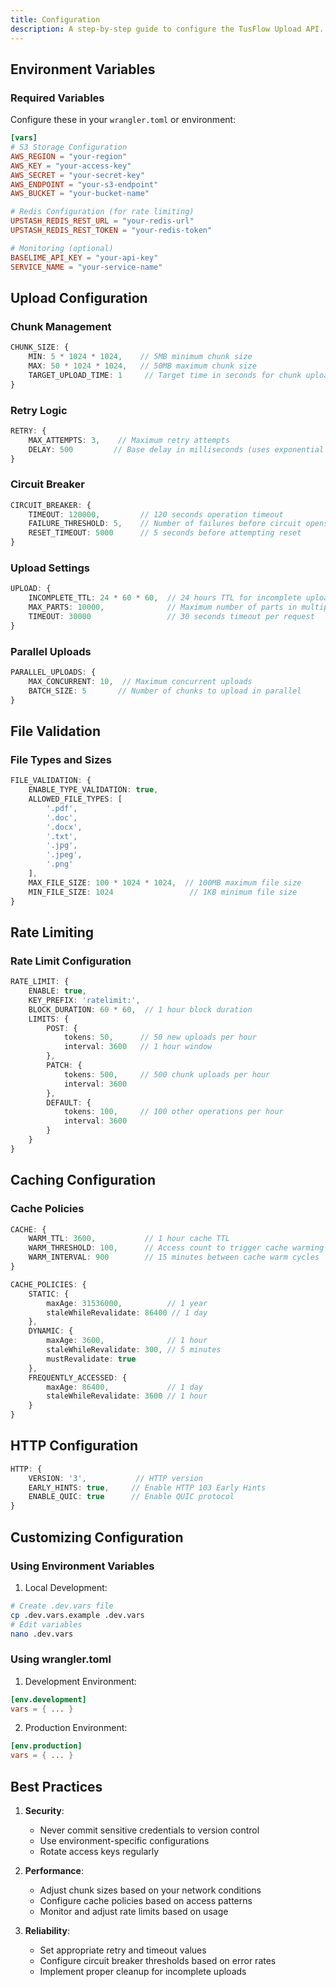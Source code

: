 ```yaml
---
title: Configuration
description: A step-by-step guide to configure the TusFlow Upload API.
---
```


## Environment Variables

### Required Variables

Configure these in your `wrangler.toml` or environment:

```toml
[vars]
# S3 Storage Configuration
AWS_REGION = "your-region"
AWS_KEY = "your-access-key"
AWS_SECRET = "your-secret-key"
AWS_ENDPOINT = "your-s3-endpoint"
AWS_BUCKET = "your-bucket-name"

# Redis Configuration (for rate limiting)
UPSTASH_REDIS_REST_URL = "your-redis-url"
UPSTASH_REDIS_REST_TOKEN = "your-redis-token"

# Monitoring (optional)
BASELIME_API_KEY = "your-api-key"
SERVICE_NAME = "your-service-name"
```

## Upload Configuration

### Chunk Management

```typescript
CHUNK_SIZE: {
    MIN: 5 * 1024 * 1024,    // 5MB minimum chunk size
    MAX: 50 * 1024 * 1024,   // 50MB maximum chunk size
    TARGET_UPLOAD_TIME: 1     // Target time in seconds for chunk upload
}
```

### Retry Logic

```typescript
RETRY: {
    MAX_ATTEMPTS: 3,    // Maximum retry attempts
    DELAY: 500         // Base delay in milliseconds (uses exponential backoff)
}
```

### Circuit Breaker

```typescript
CIRCUIT_BREAKER: {
    TIMEOUT: 120000,         // 120 seconds operation timeout
    FAILURE_THRESHOLD: 5,    // Number of failures before circuit opens
    RESET_TIMEOUT: 5000      // 5 seconds before attempting reset
}
```

### Upload Settings

```typescript
UPLOAD: {
    INCOMPLETE_TTL: 24 * 60 * 60,  // 24 hours TTL for incomplete uploads
    MAX_PARTS: 10000,              // Maximum number of parts in multipart upload
    TIMEOUT: 30000                 // 30 seconds timeout per request
}
```

### Parallel Uploads

```typescript
PARALLEL_UPLOADS: {
    MAX_CONCURRENT: 10,  // Maximum concurrent uploads
    BATCH_SIZE: 5       // Number of chunks to upload in parallel
}
```

## File Validation

### File Types and Sizes

```typescript
FILE_VALIDATION: {
    ENABLE_TYPE_VALIDATION: true,
    ALLOWED_FILE_TYPES: [
        '.pdf',
        '.doc',
        '.docx',
        '.txt',
        '.jpg',
        '.jpeg',
        '.png'
    ],
    MAX_FILE_SIZE: 100 * 1024 * 1024,  // 100MB maximum file size
    MIN_FILE_SIZE: 1024                 // 1KB minimum file size
}
```

## Rate Limiting

### Rate Limit Configuration

```typescript
RATE_LIMIT: {
    ENABLE: true,
    KEY_PREFIX: 'ratelimit:',
    BLOCK_DURATION: 60 * 60,  // 1 hour block duration
    LIMITS: {
        POST: {
            tokens: 50,      // 50 new uploads per hour
            interval: 3600   // 1 hour window
        },
        PATCH: {
            tokens: 500,     // 500 chunk uploads per hour
            interval: 3600
        },
        DEFAULT: {
            tokens: 100,     // 100 other operations per hour
            interval: 3600
        }
    }
}
```

## Caching Configuration

### Cache Policies

```typescript
CACHE: {
    WARM_TTL: 3600,           // 1 hour cache TTL
    WARM_THRESHOLD: 100,      // Access count to trigger cache warming
    WARM_INTERVAL: 900        // 15 minutes between cache warm cycles
}

CACHE_POLICIES: {
    STATIC: {
        maxAge: 31536000,          // 1 year
        staleWhileRevalidate: 86400 // 1 day
    },
    DYNAMIC: {
        maxAge: 3600,              // 1 hour
        staleWhileRevalidate: 300, // 5 minutes
        mustRevalidate: true
    },
    FREQUENTLY_ACCESSED: {
        maxAge: 86400,             // 1 day
        staleWhileRevalidate: 3600 // 1 hour
    }
}
```

## HTTP Configuration

```typescript
HTTP: {
    VERSION: '3',           // HTTP version
    EARLY_HINTS: true,     // Enable HTTP 103 Early Hints
    ENABLE_QUIC: true      // Enable QUIC protocol
}
```

## Customizing Configuration

### Using Environment Variables

1. Local Development:

```bash
# Create .dev.vars file
cp .dev.vars.example .dev.vars
# Edit variables
nano .dev.vars
```

### Using wrangler.toml

1. Development Environment:

```toml
[env.development]
vars = { ... }
```

2. Production Environment:

```toml
[env.production]
vars = { ... }
```

## Best Practices

1. **Security**:

    - Never commit sensitive credentials to version control
    - Use environment-specific configurations
    - Rotate access keys regularly

2. **Performance**:

    - Adjust chunk sizes based on your network conditions
    - Configure cache policies based on access patterns
    - Monitor and adjust rate limits based on usage

3. **Reliability**:
    - Set appropriate retry and timeout values
    - Configure circuit breaker thresholds based on error rates
    - Implement proper cleanup for incomplete uploads
